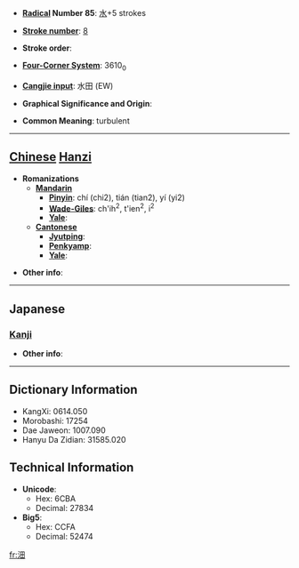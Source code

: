 * '''[[Wiktionary:Chinese radical index| Radical]] Number 85''': [[Wiktionary:Chinese radical index 水|水]]+5 strokes

* '''[[Wiktionary:Chinese total strokes index|Stroke number]]''': [[Wiktionary:Chinese total strokes index 8|8]]

* '''Stroke order''': 

* '''[[Wiktionary:Chinese four corner index|Four-Corner System]]''': 3610<sub>0</sub>

* '''[[Wiktionary:Chinese Cangjie index|Cangjie input]]''': 水田 (EW)

* '''Graphical Significance and Origin''': 

* '''Common Meaning''': turbulent

----

== [[Chinese]] [[Hanzi]] ==

* '''Romanizations'''
** '''[[Mandarin]]'''
*** '''[[Pinyin]]''': chí (chi2), tián (tian2), yí (yi2)
*** '''[[Wade-Giles]]''': ch'ih<sup>2</sup>, t'ien<sup>2</sup>, i<sup>2</sup>
*** '''[[Yale]]''': 
** '''[[Cantonese]]'''
*** '''[[Jyutping]]''':
*** '''[[Penkyamp]]''': 
*** '''[[Yale]]''': 

* '''Other info''': 

----

==Japanese==
===[[Kanji]]===
{{kanji|on readings=[[てん]] (ten), [[でん]] (den)|kun readings=}}

* '''Other info''':  

----

== Dictionary Information ==

* KangXi: 0614.050
* Morobashi: 17254
* Dae Jaweon: 1007.090
* Hanyu Da Zidian: 31585.020

== Technical Information ==

* '''Unicode''':
** Hex: 6CBA
** Decimal: 27834
* '''Big5''':
** Hex: CCFA
** Decimal: 52474

[[fr:沺]]